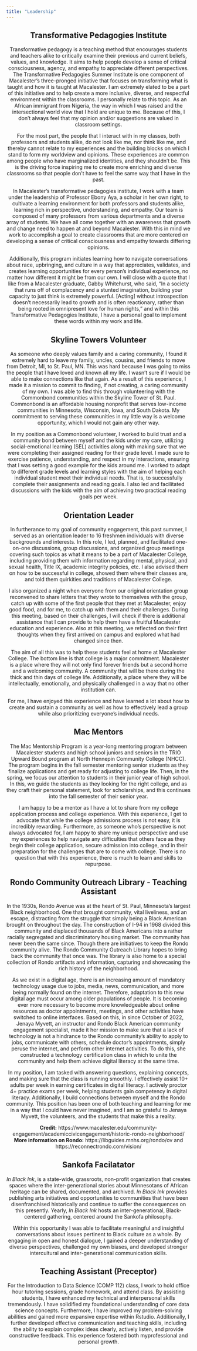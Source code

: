 ```yaml
---
title: "Leadership"
---
```


<center> 

## Transformative Pedagogies Institute 

Transformative pedagogy is a teaching method that encourages students and teachers alike to critically examine their previous and current beliefs, values, and knowledge. It aims to help people develop a sense of critical consciousness, agency, and empathy to appreciate different perspectives. The Transformative Pedagogies Summer Institute is one component of Macalester's three-pronged initiative that focuses on transforming what is taught and how it is taught at Macalester. I am extremely elated to be a part of this initiative and to help create a more inclusive, diverse, and respectful environment within the classrooms. I personally relate to this topic. As an African immigrant from Nigeria, the way in which I was raised and the intersectional world view that I hold are unique to me. Because of this, I don't always feel that my opinion and/or suggestions are valued in classroom settings.

For the most part, the people that I interact with in my classes, both professors and students alike, do not look like me, nor think like me, and thereby cannot relate to my experiences and the building blocks on which I stand to form my worldview and opinions. These experiences are common among people who have marginalized identities, and they shouldn't be. This is the driving force inspiring me to create more enriching and diverse classrooms so that people don't have to feel the same way that I have in the past.

In Macalester's transformative pedagogies institute, I work with a team under the leadership of Professor Ebony Aya, a scholar in her own right, to cultivate a learning environment for both professors and students alike, learning rich in perspective, understanding, and empathy. Our team is composed of many professors from various departments and a diverse array of students. We have all come together with an awareness that growth and change need to happen at and beyond Macalester. With this in mind we work to accomplish a goal to create classrooms that are more centered on developing a sense of critical consciousness and empathy towards differing opinions.

Additionally, this program initiates learning how to navigate conversations about race, upbringing, and culture in a way that appreciates, validates, and creates learning opportunities for every person's individual experience, no matter how different it might be from our own. I will close with a quote that I like from a Macalester graduate, Gabby Whitehurst, who said, "In a society that runs off of complacency and a stunted imagination, building your capacity to just think is extremely powerful. [Acting] without introspection doesn't necessarily lead to growth and is often reactionary, rather than being rooted in omnipresent love for human rights," and within this Transformative Pedagogies Institute, I have a personal goal to implement these words within my work and life.

## Skyline Towers Volunteer 

As someone who deeply values family and a caring community, I found it extremely hard to leave my family, uncles, cousins, and friends to move from Detroit, MI, to St. Paul, MN. This was hard because I was going to miss the people that I have loved and known all my life. I wasn't sure if I would be able to make connections like that again. As a result of this experience, I made it a mission to commit to finding, if not creating, a caring community of my own. I was able to find this through volunteering with the Commonbond communities within the Skyline Tower of St. Paul. Commonbond is an affordable housing nonprofit that serves low-income communities in Minnesota, Wisconsin, Iowa, and South Dakota. My commitment to serving these communities in my little way is a welcome opportunity, which I would not gain any other way.

In my position as a Commonbond volunteer, I worked to build trust and a community bond between myself and the kids under my care, utilizing social-emotional learning (SEL) activities along with making sure that we were completing their assigned reading for their grade level. I made sure to exercise patience, understanding, and respect in my interactions, ensuring that I was setting a good example for the kids around me. I worked to adapt to different grade levels and learning styles with the aim of helping each individual student meet their individual needs. That is, to successfully complete their assignments and reading goals. I also led and facilitated discussions with the kids with the aim of achieving two practical reading goals per week.

## Orientation Leader 

In furtherance to my goal of community engagement, this past summer, I served as an orientation leader to 16 freshmen individuals with diverse backgrounds and interests. In this role, I led, planned, and facilitated one-on-one discussions, group discussions, and organized group meetings covering such topics as what it means to be a part of Macalester College, including providing them with information regarding mental, physical, and sexual health, Title IX, academic integrity policies, etc. I also advised them on how to be successful in college, showed them where their classes are, and told them quirkities and traditions of Macalester College.

I also organized a night when everyone from our original orientation group reconvened to share letters that they wrote to themselves with the group, catch up with some of the first people that they met at Macalester, enjoy good food, and for me, to catch up with them and their challenges. During this meeting, based on their challenges, I will check if there is additional assistance that I can provide to help them have a fruitful Macalester education and experience. Also at this meeting, we reflected on their first thoughts when they first arrived on campus and explored what had changed since then.

The aim of all this was to help these students feel at home at Macalester College. The bottom line is that college is a major commitment. Macalester is a place where they will not only find forever friends but a second home and a welcoming community. A community that will be there during the thick and thin days of college life. Additionally, a place where they will be intellectually, emotionally, and physically challenged in a way that no other institution can.

For me, I have enjoyed this experience and have learned a lot about how to create and sustain a community as well as how to effectively lead a group while also prioritizing everyone's individual needs.

## Mac Mentors 

The Mac Mentorship Program is a year-long mentoring program between Macalester students and high school juniors and seniors in the TRIO Upward Bound program at North Hennepin Community College (NHCC). The program begins in the fall semester mentoring senior students as they finalize applications and get ready for adjusting to college life. Then, in the spring, we focus our attention to students in their junior year of high school. In this, we guide the students as they looking for the right college, and as they craft their personal statement, look for scholarships, and this continues into the fall semester of their senior year. 

I am happy to be a mentor as I have a lot to share from my college application process and college experience. With this experience, I get to advocate that while the college admissions process is not easy, it is incredibly rewarding. Furthermore, as someone who's perspective is not always advocated for, I am happy to share my unique perspective and use my experiences to help navigate any difficulties that others face as they begin their college application, secure admission into college, and in their preparation for the challenges that are to come with college. There is no question that with this experience, there is much to learn and skills to repurpose.

## Rondo Community Outreach Library - Teaching Assistant

In the 1930s, Rondo Avenue was at the heart of St. Paul, Minnesota's largest Black neighborhood. One that brought community, vital liveliness, and an escape, distracting from the struggle that simply being a Black American brought on throughout the day. The construction of I-94 in 1968 divided this community and displaced thousands of Black Americans into a rather racially segregated and discriminatory housing market. The community has never been the same since. Though there are initiatives to keep the Rondo community alive. The Rondo Community Outreach Library hopes to bring back the community that once was. The library is also home to a special collection of Rondo artifacts and information, capturing and showcasing the rich history of the neighborhood.

As we exist in a digital age, there is an increasing amount of mandatory technology usage due to jobs, media, news, communication, and more being normally found on the internet. Therefore, adaptation to this new digital age must occur among older populations of people. It is becoming ever more necessary to become more knowledgeable about online resources as doctor appointments, meetings, and other activities have switched to online interfaces. Based on this, in since October of 2022, Jenaya Myvett, an instructor and Rondo Black American community engagement specialist, made it her mission to make sure that a lack of technology is not a hindrance to the Rondo community's ability to apply to jobs, communicate with others, schedule doctor's appointments, simply peruse the internet, and perform other internet activities. To do this, she constructed a technology certification class in which to unite the community and help them achieve digital literacy at the same time.

In my position, I am tasked with answering questions, explaining concepts, and making sure that the class is running smoothly. I effectively assist 10+ adults per week in earning certificates in digital literacy. I actively proctor 4+ practice exams per week, helping students gain competency in digital literacy. Additionally, I build connections between myself and the Rondo community. This position has been one of both teaching and learning for me in a way that I could have never imagined, and I am so grateful to Jenaya Myvett, the volunteers, and the students that make this a reality.

**Credit:** https://www.macalester.edu/community-engagement/academiccivicengagement/historic-rondo-neighborhood/
\
**More information on Rondo:** https://libguides.mnhs.org/rondo/ov and https://reconnectrondo.com/vision/

## Sankofa Facilatator 

*In Black Ink*, is a state-wide, grassroots, non-profit organization that creates spaces where the inter-generational stories about Minnesotans of African heritage can be shared, documented, and archived. *In Black Ink* provides publishing arts initiatives and opportunities to communities that have been disenfranchised historically and continue to suffer the consequences on this presently. Yearly, *In Black Ink* hosts an inter-generational, Black-centered gathering, centered around the Sankofa philosophy. 

Within this opportunity I was able to facilitate meaningful and insightful conversations about issues pertinent to Black culture as a whole. By engaging in open and honest dialogue, I gained a deeper understanding of diverse perspectives, challenged my own biases, and developed stronger intercultural and inter-generational communication skills. 

## Teaching Assistant (Preceptor)

For the Introduction to Data Science (COMP 112) class, I work to hold office hour tutoring sessions, grade homework, and attend class. By assisting students, I have enhanced my technical and interpersonal skills tremendously. I have solidified my foundational understanding of core data science concepts. Furthermore, I have improved my problem-solving abilities and gained more expansive expertise within Rstudio. Additionally, I further developed effective communication and teaching skills, including the ability to explain complex ideas clearly, actively listen, and provide constructive feedback. This experience fostered both myprofessional and personal growth.

